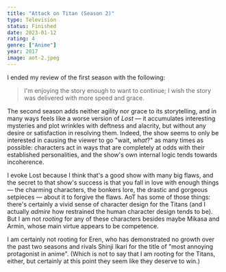 ```yaml
---
title: "Attack on Titan (Season 2)"
type: Television
status: Finished
date: 2023-01-12
rating: 4
genre: ["Anime"]
year: 2017
image: aot-2.jpeg
---
```


I ended my review of the first season with the following:

> I'm enjoying the story enough to want to continue; I wish the story was delivered with more speed and grace.

The second season adds neither agility nor grace to its storytelling, and in many ways feels like a worse version of _Lost_ —
it accumulates interesting mysteries and plot wrinkles with deftness and alacrity, but without any desire or satisfaction in
resolving them. Indeed, the show seems to only be interested in causing the viewer to go "wait, _what_?" as many times as possible:
characters act in ways that are completely at odds with their established personalities, and the show's own internal logic tends towards
incoherence.

I evoke Lost because I think that's a good show with many big flaws, and the secret to that show's success is that you fall in love with
enough things — the charming characters, the bonkers lore, the drastic and gorgeous setpieces — about it to forgive the flaws. AoT has some
of those things: there's certainly a vivid sense of character design for the Titans (and I actually _admire_ how restrained the human character
design tends to be). But I am not _rooting_ for any of these characters besides maybe Mikasa and Armin, whose main virtue appears to be competence.

I am certainly not rooting for Eren, who has demonstrated no growth over the past two seasons and rivals Shinji Ikari for the title of
"most annoying protagonist in anime". (Which is not to say that I am rooting for the Titans, either, but certainly at this point they seem
like they deserve to win.)
